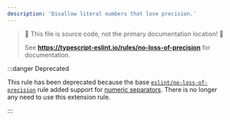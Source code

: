 ```yaml
---
description: 'Disallow literal numbers that lose precision.'
---
```



> 🛑 This file is source code, not the primary documentation location! 🛑
>
> See **https://typescript-eslint.io/rules/no-loss-of-precision** for documentation.

:::danger Deprecated

This rule has been deprecated because the base [`eslint/no-loss-of-precision`](https://eslint.org/docs/rules/no-loss-of-precision) rule added support for [numeric separators](https://github.com/tc39/proposal-numeric-separator).
There is no longer any need to use this extension rule.

:::
